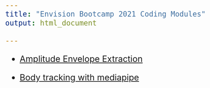 ```yaml
---
title: "Envision Bootcamp 2021 Coding Modules"
output: html_document

---
```

<style type="text/css">
  body{
  font-size: 20pt;
}
</style>


* [Amplitude Envelope Extraction](https://wimpouw.github.io/EnvisionBootcamp2021/extract_AmplitudeEnvelope_Rmarkdown)

* [Body tracking with mediapipe](https://wimpouw.github.io/EnvisionBootcamp2021/MediaPipeBodyTracking)

